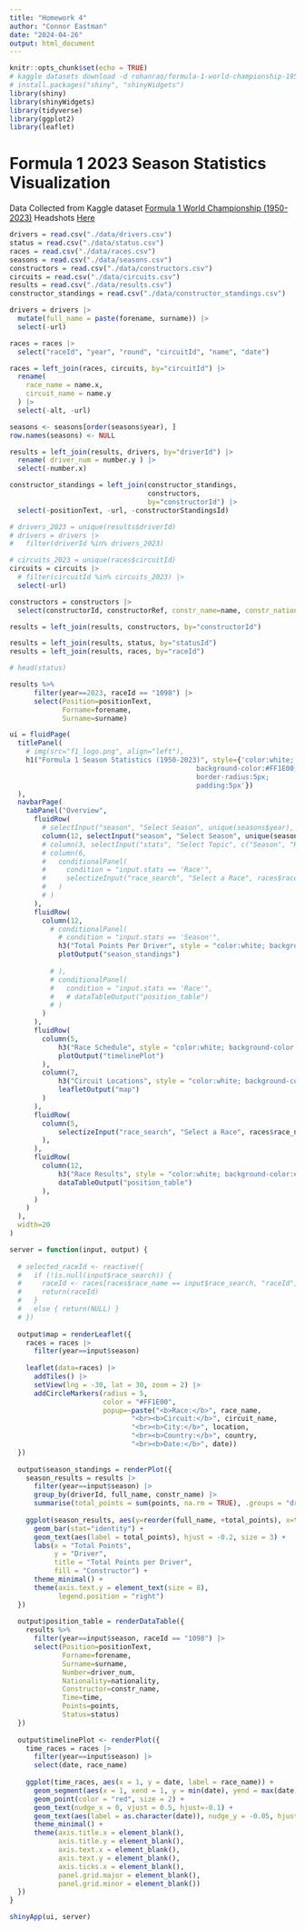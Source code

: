 ```yaml
---
title: "Homework 4"
author: "Connor Eastman"
date: "2024-04-26"
output: html_document
---
```


```r
knitr::opts_chunk$set(echo = TRUE)
# kaggle datasets download -d rohanrao/formula-1-world-championship-1950-2020
# install.packages("shiny", "shinyWidgets")
library(shiny)
library(shinyWidgets)
library(tidyverse)
library(ggplot2)
library(leaflet)
```

# Formula 1 2023 Season Statistics Visualization

Data Collected from Kaggle dataset [Formula 1 World Championship (1950-2023)](https://www.kaggle.com/datasets/rohanrao/formula-1-world-championship-1950-2020?resource=download)
Headshots [Here](https://www.skysports.com/f1/drivers-teams)

```r
drivers = read.csv("./data/drivers.csv")
status = read.csv("./data/status.csv")
races = read.csv("./data/races.csv")
seasons = read.csv("./data/seasons.csv")
constructors = read.csv("./data/constructors.csv")
circuits = read.csv("./data/circuits.csv")
results = read.csv("./data/results.csv")
constructor_standings = read.csv("./data/constructor_standings.csv")

drivers = drivers |>
  mutate(full_name = paste(forename, surname)) |>
  select(-url)

races = races |>
  select("raceId", "year", "round", "circuitId", "name", "date")

races = left_join(races, circuits, by="circuitId") |>
  rename(
    race_name = name.x,
    circuit_name = name.y
  ) |>
  select(-alt, -url)

seasons <- seasons[order(seasons$year), ]
row.names(seasons) <- NULL

results = left_join(results, drivers, by="driverId") |>
  rename( driver_num = number.y ) |>
  select(-number.x)

constructor_standings = left_join(constructor_standings, 
                                  constructors, 
                                  by="constructorId") |>
  select(-positionText, -url, -constructorStandingsId)

# drivers_2023 = unique(results$driverId)
# drivers = drivers |>
#   filter(driverId %in% drivers_2023)

# circuits_2023 = unique(races$circuitId)
circuits = circuits |>
  # filter(circuitId %in% circuits_2023) |>
  select(-url)

constructors = constructors |>
  select(constructorId, constructorRef, constr_name=name, constr_nationality=nationality)

results = left_join(results, constructors, by="constructorId")

results = left_join(results, status, by="statusId")
results = left_join(results, races, by="raceId")

# head(status)
```

```r
results %>%
      filter(year==2023, raceId == "1098") |>
      select(Position=positionText,
             Forname=forename,
             Surname=surname)
```


```r
ui = fluidPage(
  titlePanel(
    # img(src="f1_logo.png", align="left"),
    h1("Formula 1 Season Statistics (1950-2023)", style={'color:white; 
                                              background-color:#FF1E00;
                                              border-radius:5px;
                                              padding:5px'})
  ),
  navbarPage(
    tabPanel("Overview",
      fluidRow(
        # selectInput("season", "Select Season", unique(seasons$year), selected = "2023")
        column(12, selectInput("season", "Select Season", unique(seasons$year), selected = "2023")),
        # column(3, selectInput("stats", "Select Topic", c("Season", "Race"))),
        # column(6,
        #   conditionalPanel(
        #     condition = "input.stats == 'Race'",
        #     selectizeInput("race_search", "Select a Race", races$race_name, multiple = FALSE)
        #   )
        # )
      ),
      fluidRow(
        column(12,
          # conditionalPanel(
            # condition = "input.stats == 'Season'",
            h3("Total Points Per Driver", style = "color:white; background-color:#FF1E00; border-radius:5px; padding:5px"),
            plotOutput("season_standings")
  
          # ),
          # conditionalPanel(
          #   condition = "input.stats == 'Race'",
          #   # dataTableOutput("position_table")
          # )
        )
      ),
      fluidRow(
        column(5,
            h3("Race Schedule", style = "color:white; background-color:#FF1E00; border-radius:5px; padding:5px"),
            plotOutput("timelinePlot")
        ),
        column(7,
            h3("Circuit Locations", style = "color:white; background-color:#FF1E00; border-radius:5px; padding:5px"),
            leafletOutput("map")
        )
      ),
      fluidRow(
        column(5,
            selectizeInput("race_search", "Select a Race", races$race_name, multiple = FALSE)
        ),
      ),
      fluidRow(
        column(12,
            h3("Race Results", style = "color:white; background-color:#FF1E00; border-radius:5px; padding:5px"),
            dataTableOutput("position_table")
        ),
      )
    )
  ),
  width=20
)

server = function(input, output) {
  
  # selected_raceId <- reactive({
  #   if (!is.null(input$race_search)) {
  #     raceId <- races[races$race_name == input$race_search, "raceId"]
  #     return(raceId)
  #   }
  #   else { return(NULL) }
  # })
  
  output$map = renderLeaflet({
    races = races |>
      filter(year==input$season)
    
    leaflet(data=races) |>
      addTiles() |>
      setView(lng = -30, lat = 30, zoom = 2) |>
      addCircleMarkers(radius = 5,
                       color = "#FF1E00",
                       popup=~paste("<b>Race:</b>", race_name,
                              "<br><b>Circuit:</b>", circuit_name, 
                              "<br><b>City:</b>", location, 
                              "<br><b>Country:</b>", country,
                              "<br><b>Date:</b>", date))
  })
  
  output$season_standings = renderPlot({
    season_results = results |>
      filter(year==input$season) |>
      group_by(driverId, full_name, constr_name) |>
      summarise(total_points = sum(points, na.rm = TRUE), .groups = "drop")
  
    ggplot(season_results, aes(y=reorder(full_name, +total_points), x=total_points, fill = constr_name)) +
      geom_bar(stat="identity") +
      geom_text(aes(label = total_points), hjust = -0.2, size = 3) +
      labs(x = "Total Points", 
           y = "Driver", 
           title = "Total Points per Driver",
           fill = "Constructor") +
      theme_minimal() +
      theme(axis.text.y = element_text(size = 8),
            legend.position = "right")
  })
   
  output$position_table = renderDataTable({
    results %>%
      filter(year==input$season, raceId == "1098") |>
      select(Position=positionText,
             Forname=forename,
             Surname=surname,
             Number=driver_num,
             Nationality=nationality,
             Constructor=constr_name,
             Time=time,
             Points=points,
             Status=status)
  })
  
  output$timelinePlot <- renderPlot({
    time_races = races |>
      filter(year==input$season) |>
      select(date, race_name)
    
    ggplot(time_races, aes(x = 1, y = date, label = race_name)) +
      geom_segment(aes(x = 1, xend = 1, y = min(date), yend = max(date)), color = "grey", alpha=0.8) +
      geom_point(color = "red", size = 2) +
      geom_text(nudge_x = 0, vjust = 0.5, hjust=-0.1) +
      geom_text(aes(label = as.character(date)), nudge_y = -0.05, hjust = 1.1, color = "black") +
      theme_minimal() +
      theme(axis.title.x = element_blank(),
            axis.title.y = element_blank(),
            axis.text.x = element_blank(),
            axis.text.y = element_blank(),
            axis.ticks.x = element_blank(),
            panel.grid.major = element_blank(),
            panel.grid.minor = element_blank()) 
  })
}

shinyApp(ui, server)
```

